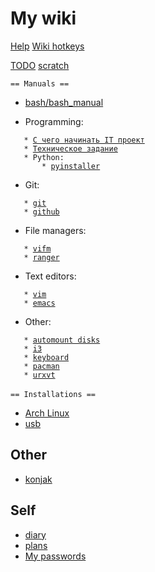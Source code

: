 = My wiki =
[[wiki_help/wiki_help|Help]]
[[wiki_help/wiki_hotkeys|Wiki hotkeys]]

[[TODO]]
[[scratch]]

 == Manuals ==
* [[bash/bash_manual]]

* Programming:
    * [[programming/howto_it_project_start#С чего начинать IT проект|С чего начинать IT проект]]
    * [[programming/howto_it_project_start#Техническое задание|Техническое задание]]
    * Python:
        * [[pyinstaller]]
 
* Git:
    * [[git]]
    * [[github]]

* File managers:
    * [[vifm]]
    * [[ranger]]

 
* Text editors:
    * [[text_editors/vim/vim|vim]]
    * [[emacs]]

* Other:
    * [[automount_disks|automount disks]]
    * [[i3]]
    * [[keyboard]]
    * [[pacman]]
    * [[urxvt]]
 
 == Installations ==
* [[arch_linux_installation|Arch Linux]]
* [[usb]]

== Other ==
* [[konjak]]

== Self ==
* [[diary/diary|diary]]
* [[diary/plans|plans]]
* [[diary/passwords|My passwords]]

